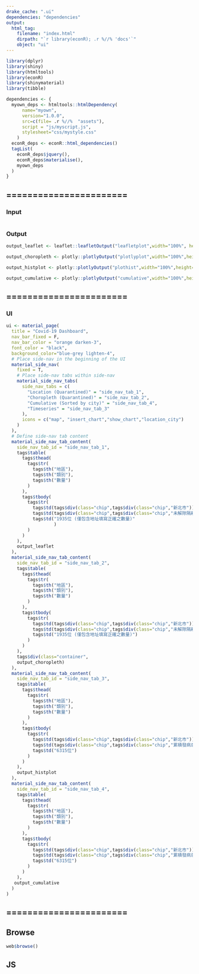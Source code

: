 ```yaml
---
drake_cache: ".ui"
dependencies: "dependencies"
output:
  html_tag:
    filename: "index.html"
    dirpath: "`r library(econR); .r %//% 'docs'`"
    object: "ui"
---
```



```r
library(dplyr)
library(shiny)
library(htmltools)
library(econR)
library(shinymaterial)
library(tibble)
```

```r
dependencies <- {
  myown_deps <- htmltools::htmlDependency(
      name="myown",
      version="1.0.0",
      src=c(file= .r %//%  "assets"),
      script = "js/myscript.js",
      stylesheet="css/mystyle.css"
    )
  econR_deps <- econR::html_dependencies()
  tagList(
    econR_deps$jquery(),
    econR_deps$materialise(),
    myown_deps
  )
}
```


## =======================

### Input

```r

```

### Output

```r
output_leaflet <- leaflet::leafletOutput("leafletplot",width="100%", height="600px")
```

```r
output_choropleth <- plotly::plotlyOutput("plotlyplot",width="100%",height="600px")
```

```r
output_histplot <- plotly::plotlyOutput("plothist",width="100%",height="600px")
```

```r
output_cumulative <- plotly::plotlyOutput("cumulative",width="100%",height="600px")
```

## =======================

### UI

```r
ui <- material_page(
  title = "Covid-19 Dashboard",
  nav_bar_fixed = F,
  nav_bar_color = "orange darken-3",
  font_color = "black",
  background_color="blue-grey lighten-4",
  # Place side-nav in the beginning of the UI
  material_side_nav(
    fixed = T,
    # Place side-nav tabs within side-nav
    material_side_nav_tabs(
      side_nav_tabs = c(
        "Location (Quarantined)" = "side_nav_tab_1",
        "Choropleth (Quarantined)" = "side_nav_tab_2",
        "Cumulative (Sorted by city)" = "side_nav_tab_4",
        "Timeseries" = "side_nav_tab_3"
      ),
      icons = c("map", "insert_chart","show_chart","location_city")
    )
  ),
  # Define side-nav tab content
  material_side_nav_tab_content(
    side_nav_tab_id = "side_nav_tab_1",
    tags$table(
      tags$thead(
        tags$tr(
          tags$th("地區"),
          tags$th("類別"),
          tags$th("數量")
        )
      ),
      tags$tbody(
        tags$tr(
          tags$td(tags$div(class="chip",tags$div(class="chip","新北市"))),
          tags$td(tags$div(class="chip",tags$div(class="chip","未解除隔離患者"))),
          tags$td("1935位 (僅包含地址填寫正確之數量)"
                  )
        )
      )
    ),
    output_leaflet
  ),
  material_side_nav_tab_content(
    side_nav_tab_id = "side_nav_tab_2",
    tags$table(
      tags$thead(
        tags$tr(
          tags$th("地區"),
          tags$th("類別"),
          tags$th("數量")
        )
      ),
      tags$tbody(
        tags$tr(
          tags$td(tags$div(class="chip",tags$div(class="chip","新北市"))),
          tags$td(tags$div(class="chip",tags$div(class="chip","未解除隔離患者"))),
          tags$td("1935位 (僅包含地址填寫正確之數量)")
        )
      )
    ),
    tags$div(class="container",
    output_choropleth)
  ),
  material_side_nav_tab_content(
    side_nav_tab_id = "side_nav_tab_3",
    tags$table(
      tags$thead(
        tags$tr(
          tags$th("地區"),
          tags$th("類別"),
          tags$th("數量")
        )
      ),
      tags$tbody(
        tags$tr(
          tags$td(tags$div(class="chip",tags$div(class="chip","新北市"))),
          tags$td(tags$div(class="chip",tags$div(class="chip","累積發病患者"))),
          tags$td("6315位")
        )
      )
    ),
    output_histplot
  ),
  material_side_nav_tab_content(
    side_nav_tab_id = "side_nav_tab_4",
    tags$table(
      tags$thead(
        tags$tr(
          tags$th("地區"),
          tags$th("類別"),
          tags$th("數量")
        )
      ),
      tags$tbody(
        tags$tr(
          tags$td(tags$div(class="chip",tags$div(class="chip","新北市"))),
          tags$td(tags$div(class="chip",tags$div(class="chip","累積發病患者"))),
          tags$td("6315位")
        )
      )
    ),
   output_cumulative
  )
)
```

## =======================


## Browse

```r
web$browse()
```





## JS


<!--JS end-->
